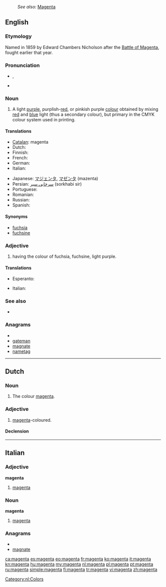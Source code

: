 {{wikipedia}}
: ''See also:'' [[Magenta]]
==English==

===Etymology===
Named in 1859 by Edward Chambers Nicholson after the [[w:Battle of Magenta|Battle of Magenta]], fought earlier that year.

===Pronunciation===
* {{a|GenAm}} {{IPA|/məˈʤɛntə/}}, {{SAMPA|/m@"dZEnt@/}}
* {{hyphenation|ma|gen|ta}}

===Noun===
{{en-noun}}

# A light [[purple]], purplish-[[red]], or pinkish purple [[colour]] obtained by mixing [[red]] and [[blue]] light (thus a secondary colour), but primary in the CMYK colour system used in printing.
#: {{color panel|web magenta (additive magenta)|FF00FF}}
#: {{color panel|printer's magenta (subtractive magenta)|FF0090}}
#: {{color panel|Prismacolor magenta (orginal magenta)|CA1F7B}}

====Translations====
{{trans-top|colour}}
* [[Catalan]]: magenta
* Dutch: {{t+|nl|magenta}}
* Finnish: {{t+|fi|magenta}}
* French: {{t+|fr|magenta}}
* German: {{t-|de|magenta}}
* Italian: {{t+|it|magenta}}
{{trans-mid}}
* Japanese: [[マジェンタ]], [[マゼンタ]] (mazenta)
* Persian: [[سرخابی سیر]] (sorkhabi sir)
* Portuguese: {{t+|pt|magenta}}
* Romanian: {{t+|ro|mov}}
* Russian: {{t|ru|маджента}}
* Spanish: {{t+|es|magenta}}
{{trans-bottom}}

====Synonyms====
* [[fuchsia]]
* [[fuchsine]]

===Adjective===
{{en-adj}}

# having the colour of fuchsia, fuchsine, light purple.

====Translations====
{{trans-top|colour}}
* Esperanto: {{t-|eo|malva|xs=Esperanto}}
{{trans-mid}}
* Italian: {{t+|it|magenta}}
{{trans-bottom}}

===See also===
* {{list|en|reds}}

===Anagrams===
* {{alphagram|aaegmnt}}
* [[gateman#English|gateman]]
* [[magnate#English|magnate]]
* [[nametag#English|nametag]]

----

==Dutch==

===Noun===
{{nl-noun|g=n|magenta's|-}}

# The colour [[#English|magenta]].

===Adjective===
{{nl-adj|peri|peri}}

# [[#English|magenta]]-coloured.

====Declension====
{{nl-decl-adj-nc|magenta|magenta's}}

[[Category:nl:Colors]]

----

==Italian==

===Adjective===
'''magenta''' {{inv}}

# [[#English|magenta]]

===Noun===
'''magenta''' {{m}} {{inv}}

# [[#English|magenta]]

===Anagrams===
* {{alphagram|aaegmnt}}
* [[magnate#Italian|magnate]]

[[ca:magenta]]
[[es:magenta]]
[[eo:magenta]]
[[fr:magenta]]
[[ko:magenta]]
[[it:magenta]]
[[kn:magenta]]
[[hu:magenta]]
[[my:magenta]]
[[nl:magenta]]
[[pl:magenta]]
[[pt:magenta]]
[[ru:magenta]]
[[simple:magenta]]
[[fi:magenta]]
[[tr:magenta]]
[[vi:magenta]]
[[zh:magenta]]